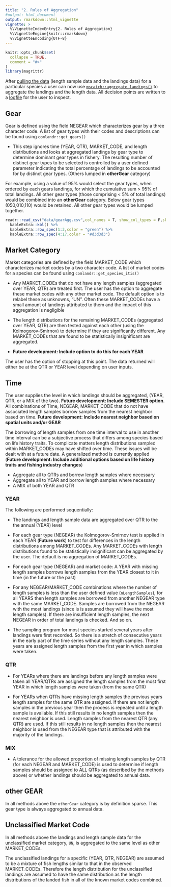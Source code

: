 ```yaml
---
title: "2. Rules of Aggregation"
#output: html_document
output: rmarkdown::html_vignette
vignette: >
  %\VignetteIndexEntry{2. Rules of Aggregation}
  %\VignetteEngine{knitr::rmarkdown}
  %\VignetteEncoding{UTF-8}
---
```


```r
knitr::opts_chunk$set(
  collapse = TRUE,
  comment = "#>"
)
library(magrittr)
```

After [pulling the data](articles/1dataNeeds.html) (length sample data and the landings data) for a particular species a user can now use [`mscatch::aggregate_landings()`](reference/aggregate_landings.html) to aggregate the landings and the length data. All decision points are written to a [logfile](logExample.html) for the user to inspect. 

## Gear

Gear is defined using the field NEGEAR which characterizes gear by a three character code. A list of gear types with their codes and descriptions can be found using `comlandr::get_gears()`


* This step ignores time (YEAR, QTR), MARKET_CODE, and length distributions and looks at aggregated landings by gear type to determine dominant gear types in fishery. The resulting number of distinct gear types to be selected is controlled by a user defined parameter indicating the total percentage of landings to be accounted for by distinct gear types. (Others lumped in **otherGear** category)

For example, using a value of 95% would select the gear types, when ordered by each gears landings, for which the cumulative sum > 95% of total landings. All other gear types (those comprising < 5% of total landings) would be combined into an **otherGear** category. Below gear types (050,010,110) would be retained. All other gear types would be lumped together.

```r
readr::read_csv("data/gearAgg.csv",col_names = T, show_col_types = F,skip=3) %>%
  kableExtra::kbl() %>%
  kableExtra::row_spec(1:3,color = "green") %>% 
  kableExtra::row_spec(4:17,color = "#d3d3d3") 
```

## Market Category

Market categories are defined by the field MARKET_CODE which characterizes market codes by a two character code. A list of market codes for a species can be found using `comlandr::get_species_itis()`

* Any MARKET_CODEs that do not have any length samples (aggregated over YEAR, QTR) are treated first. The user has the option to aggregate these market codes with any other market code. The default option is to relabel these as unknowns, "UN". Often these MARKET_CODEs have a small amount of landings attributed to them and the impact of this aggregation is negligible

* The length distributions for the remaining MARKET_CODEs (aggregated over YEAR, QTR) are then tested against each other (using the Kolmogorov-Smirnov) to determine if they are significantly different. Any MARKET_CODEs that are found to be statistically insignificant are aggregated.

* **Future development: Include option to do this for each YEAR**

The user has the option of stopping at this point. The data returned will either be at the QTR or YEAR level depending on user inputs.

## Time

The user supplies the level in which landings should be aggregated, (YEAR, QTR, or a MIX of the two). **Future development: Include SEMESTER option**. All combinations of Time, NEGEAR, MARKET_CODE that do not have associated length samples borrow samples from the nearest neighbor based on time. **Future development: Include nearest neighbor based on spatial units and/or GEAR**

The borrowing of length samples from one time interval to use in another time interval can be a subjective process that differs among species based on life history traits. To complicate matters length distributions sampled within MARKET_CODEs may have shifted over time. These issues will be dealt with at a future date. A generalized method is currently applied (**Future development: Include additional options based on life history traits and fishing industry changes**)

* Aggregate all to QTRs and borrow length samples where necessary
* Aggregate all to YEAR and borrow length samples where necessary
* A MIX of both YEAR and QTR

### YEAR

The following are performed sequentially:

* The landings and length sample data are aggregated over QTR to the the annual (YEAR) level

* For each gear type (NEGEAR) the Kolmogorov-Smirnov test is applied in each YEAR (**Future work**) to test for differences in the length distributions among MARKET_CODEs. Any MARKET_CODEs with length distributions found to be statistically insignificant can be aggregated by the user. The default is no aggregation of MARKET_CODEs. 

* For each gear type (NEGEAR) and market code: A YEAR with missing length samples borrows length samples from the YEAR closest to it in time (in the future or the past)

* For any NEGEAR/MARKET_CODE combinations where the number of length samples is less than the user defined value (`nLengthSamples`), for all YEARS then length samples are borrowed from another NEGEAR type with the same MARKET_CODE. Samples are borrowed from the NEGEAR with the most landings (since is is assumed they will have the most length samples). If there are insufficient length samples, the next NEGEAR in order of total landings is checked. And so on.

* The sampling program for most species started several years after landings were first recorded. So there is a stretch of consecutive years in the early part of the time series without any length samples. These years are assigned length samples from the first year in which samples were taken.

### QTR

* For YEARs where there are landings before any length samples were taken all YEAR/QTRs are assigned the length samples from the most first YEAR in which length samples were taken (from the same QTR)

* For YEARs when QTRs have missing length samples the previous years length samples for the same QTR are assigned. If there are not length samples in the previous year then the process is repeated until a length sample is available. If this still results in no length samples then the nearest neighbor is used. Length samples from the nearest QTR (any QTR) are used. If this still results in no length samples then the nearest neighbor is used from the NEGEAR type that is attributed with the majority of the landings.

### MIX

* A tolerance for the allowed proportion of missing length samples by QTR (for each NEGEAR and MARKET_CODE) is used to determine if length samples should be assigned to ALL QTRs (as described by the methods above) or whether landings should be aggregated to annual data. 

## other GEAR

In all methods above the `otherGear` category is by definition sparse. This gear type is always aggregated to annual data.

## Unclassified Market Code

In all methods above the landings and length sample data for the unclassified market category, `UN`, is aggregated to the same level as other MARKET_CODEs.


The unclassified landings for a specific (YEAR, QTR, NEGEAR) are assumed to be a mixture of fish lengths similar to that in the observed MARKET_CODEs. Therefore the length distribution for the unclassified landings are assumed to have the same distribution as the length distributions of the landed fish in all of the known market codes combined.



